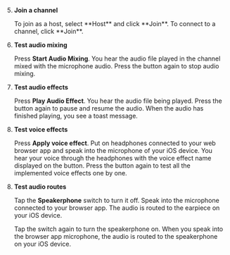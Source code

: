 
5. **Join a channel**

    <ProductWrapper product="interactive-live-streaming, broadcast-streaming">
    To join as a host, select **Host** and click **Join**.
    </ProductWrapper>

    <ProductWrapper product="video-calling, voice-calling">
    To connect to a channel, click **Join**.
    </ProductWrapper>

1. **Test audio mixing**

    Press **Start Audio Mixing**. You hear the audio file played in the channel mixed with the microphone audio. Press the button again to stop audio mixing.

1. **Test audio effects**

    Press **Play Audio Effect**. You hear the audio file being played. Press the button again to pause and resume the audio. When the audio has finished playing, you see a toast message.

1. **Test voice effects**

    Press **Apply voice effect**. Put on headphones connected to your web browser app and speak into the microphone of your iOS device. You hear your voice through the headphones with the voice effect name displayed on the button. Press the button again to test all the implemented voice effects one by one.

<PlatformWrapper platform="ios">

8. **Test audio routes**

    Tap the **Speakerphone** switch to turn it off. Speak into the microphone connected to your browser app. The audio is routed to the earpiece on your iOS device.

    Tap the switch again to turn the speakerphone on. When you speak into the browser app microphone, the audio is routed to the speakerphone on your iOS device.

</PlatformWrapper>